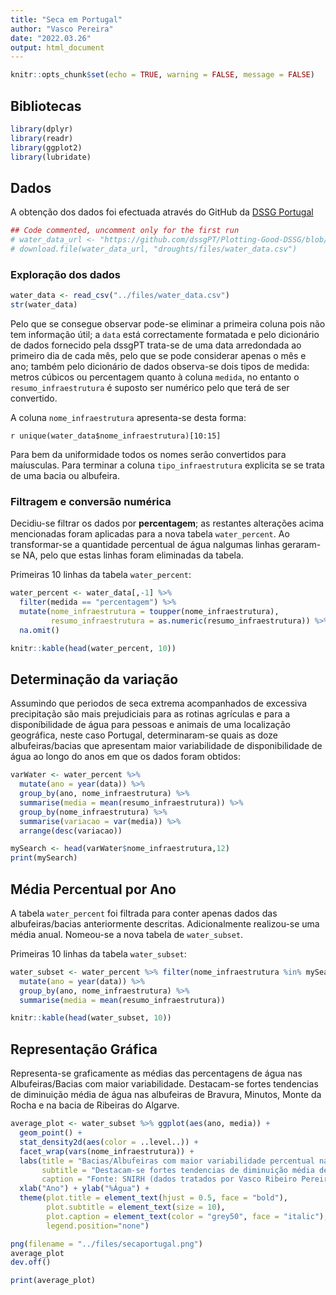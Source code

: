 ```yaml
---
title: "Seca em Portugal"
author: "Vasco Pereira"
date: "2022.03.26"
output: html_document
---
```


```r
knitr::opts_chunk$set(echo = TRUE, warning = FALSE, message = FALSE)
```

## Bibliotecas

```r
library(dplyr)
library(readr)
library(ggplot2)
library(lubridate)
```

## Dados

A obtenção dos dados foi efectuada através do GitHub da [DSSG Portugal](https://github.com/dssgPT) 

```r
## Code commented, uncomment only for the first run
# water_data_url <- "https://github.com/dssgPT/Plotting-Good-DSSG/blob/main/desafios/001_Seca_Em_Portugal_SNIRH/snirh_clean.csv?raw=true"
# download.file(water_data_url, "droughts/files/water_data.csv")
```

### Exploração dos dados

```r
water_data <- read_csv("../files/water_data.csv")
str(water_data)
```

Pelo que se consegue observar pode-se eliminar a primeira coluna pois não tem informação útil; a `data` está correctamente formatada e pelo dicionário de dados fornecido pela dssgPT trata-se de uma data arredondada ao primeiro dia de cada mês, pelo que se pode considerar apenas o mês e ano; também pelo dicionário de dados observa-se dois tipos de medida: metros cúbicos ou percentagem quanto à coluna `medida`, no entanto o `resumo_infraestrutura` é suposto ser numérico pelo que terá de ser convertido. 

A coluna `nome_infraestrutura` apresenta-se desta forma: 

`r unique(water_data$nome_infraestrutura)[10:15]`

Para bem da uniformidade todos os nomes serão convertidos para maíusculas. Para terminar a coluna `tipo_infraestrutura` explicita se se trata de uma bacia ou albufeira.

### Filtragem e conversão numérica

Decidiu-se filtrar os dados por **percentagem**; as restantes alterações acima mencionadas foram aplicadas para a nova tabela `water_percent`. Ao transformar-se a quantidade percentual de água nalgumas linhas geraram-se NA, pelo que estas linhas foram eliminadas da tabela.

Primeiras 10 linhas da tabela `water_percent`:

```r
water_percent <- water_data[,-1] %>% 
  filter(medida == "percentagem") %>%
  mutate(nome_infraestrutura = toupper(nome_infraestrutura), 
         resumo_infraestrutura = as.numeric(resumo_infraestrutura)) %>% 
  na.omit()

knitr::kable(head(water_percent, 10))
```

## Determinação da variação

Assumindo que periodos de seca extrema acompanhados de excessiva precipitação são mais prejudiciais para as rotinas agrículas e para a disponíbilidade de água para pessoas e animais de uma localização geográfica, neste caso Portugal, determinaram-se quais as doze albufeiras/bacias que apresentam maior variabilidade de disponibilidade de água ao longo do anos em que os dados foram obtidos:

```r
varWater <- water_percent %>% 
  mutate(ano = year(data)) %>% 
  group_by(ano, nome_infraestrutura) %>% 
  summarise(media = mean(resumo_infraestrutura)) %>% 
  group_by(nome_infraestrutura) %>%
  summarise(variacao = var(media)) %>% 
  arrange(desc(variacao))

mySearch <- head(varWater$nome_infraestrutura,12)
print(mySearch)
```

## Média Percentual por Ano

A tabela `water_percent` foi filtrada para conter apenas dados das albufeiras/bacias anteriormente descritas. Adicionalmente realizou-se uma média anual. Nomeou-se a nova tabela de `water_subset`.

Primeiras 10 linhas da tabela `water_subset`:

```r
water_subset <- water_percent %>% filter(nome_infraestrutura %in% mySearch) %>% 
  mutate(ano = year(data)) %>% 
  group_by(ano, nome_infraestrutura) %>% 
  summarise(media = mean(resumo_infraestrutura))

knitr::kable(head(water_subset, 10))
```

## Representação Gráfica

Representa-se graficamente as médias das percentagens de água nas Albufeiras/Bacias com maior variabilidade.
Destacam-se fortes tendencias de diminuição média de água nas albufeiras de Bravura, Minutos, Monte da Rocha e na bacia de Ribeiras do Algarve.

```r
average_plot <- water_subset %>% ggplot(aes(ano, media)) + 
  geom_point() + 
  stat_density2d(aes(color = ..level..)) + 
  facet_wrap(vars(nome_infraestrutura)) + 
  labs(title = "Bacias/Albufeiras com maior variabilidade percentual na quantidade\n de água armazenada entre 1999 e 2022",
       subtitle = "Destacam-se fortes tendencias de diminuição média de água nas albufeiras de Bravura,\n Minutos, Monte da Rocha e na bacia de Ribeiras do Algarve.",
       caption = "Fonte: SNIRH (dados tratados por Vasco Ribeiro Pereira)") + 
  xlab("Ano") + ylab("%Água") +
  theme(plot.title = element_text(hjust = 0.5, face = "bold"),
        plot.subtitle = element_text(size = 10),
        plot.caption = element_text(color = "grey50", face = "italic"),
        legend.position="none")

png(filename = "../files/secaportugal.png")
average_plot
dev.off()

print(average_plot)

```
